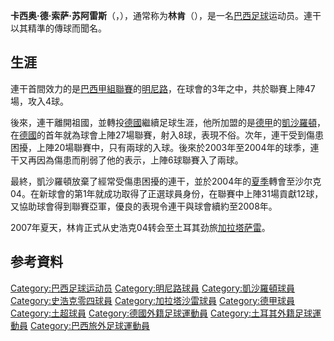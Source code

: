 {{noteTA
|G1=德甲|G2=南美球會|G3=足球|G4=uefa
|T=zh-hans:林肯;zh-hk:連干;zh-tw:林肯;
|1=zh-hans:林肯;zh-hk:連干;zh-tw:林肯;
|2=zh-hans:加拉塔萨雷;zh-hk:加拉塔沙雷;zh-tw:加拉塔薩雷;
}}
{{Infobox football biography 
| name           = 連干<br>{{lang|pt|''Lincoln''}}
| image          = Schalke Lincoln 01.jpg
| image_size     = 200px
| fullname       = Lincoln Cássio de Souza Soares
| birth_date     = {{birth date and age|1979|1|22|df=y}}
| birth_place    = [[巴西|巴西]][[苏阿苏伊河圣布拉斯|苏阿苏伊河圣布拉斯]]
| height         = {{convert|1.77|m|ftin|abbr=on}}<ref>[https://web.archive.org/web/20120911014350/http://www.coritiba.com.br/portal/jogador/lincoln/]</ref>
| currentclub    = 
| clubnumber     = 
| position = 中場 
| youthyears1    = 1989–1997
| youthclubs1    = [[米内罗竞技俱乐部|米内罗]]
| years1         = 1997–2001
| clubs1         = [[米内罗竞技俱乐部|米内罗]]
| caps1          = 49
| goals1         = 4
| years2         = 2001–2004
| clubs2         = [[凯泽斯劳滕足球俱乐部|凯泽斯劳滕]]
| caps2          = 53
| goals2         = 12
| years3         = 2004–2007
| clubs3         = [[沙尔克04足球俱乐部|沙尔克04]]
| caps3          = 83
| goals3         = 20
| years4         = 2007–2009
| clubs4         = [[加拉塔沙雷體育會|加拉塔沙雷]]
| caps4          = 42
| goals4         = 13
| years5         = 2010–2011
| clubs5         = [[彭美拉斯體育會|彭美拉斯]]
| caps5          = 25
| goals5         = 3
| years6         = 2011
| clubs6         = → [[阿瓦伊足球俱乐部|阿瓦伊]]
| caps6          = 17
| goals6         = 3
| years7         = 2012–2015
| clubs7         = [[科里蒂巴足球俱乐部|科里蒂巴]]
| caps7          = 33
| goals7         = 4
| years8         = 2014–2015
| clubs8         = → [[巴伊亚竞技俱乐部|巴伊亚]]
| caps8          = 1
| goals8         = 1
| nationalyears1 = 1999
| nationalteam1  = [[巴西23歲以下國家足球隊|巴西U23]]
| nationalcaps1  = 2
| nationalgoals1 = 0
| nationalcaps(goals) = 
| pcupdate = 2006.10.19 
| ntupdate = 
}}

'''卡西奥·德·索萨·苏阿雷斯'''（'''{{lang|pt|Cássio de Souza Soares}}'''，{{bd|1979年|1月22日|catidx=Lincoln}}），通常称为'''林肯'''（'''{{lang|pt|Lincoln}}'''），是一名[[巴西|巴西]][[足球|足球]]运动员。連干以其精準的傳球而聞名。

==生涯==
連干首間效力的是[[巴西足球甲級聯賽|巴西甲組聯賽]]的[[明尼路足球會|明尼路]]，在球會的3年之中，共於聯賽上陣47場，攻入4球。

後來，連干離開祖國，並轉投[[德國|德國]]繼續足球生涯，他所加盟的是[[德國足球甲級聯賽|德甲]]的[[凱沙羅頓足球會|凱沙羅頓]]，在[[德國|德國]]的首年就為球會上陣27場聯賽，射入8球，表現不俗。次年，連干受到傷患困擾，上陣20場聯賽中，只有兩球的入球。後來於2003年至2004年的球季，連干又再因為傷患而削弱了他的表示，上陣6球聯賽入了兩球。

最終，凱沙羅頓放棄了經常受傷患困擾的連干，並於2004年的[[夏季|夏季]]轉會至沙尔克04。在新球會的第1年就成功取得了正選球員身份，在聯賽中上陣31場貢獻12球，又協助球會得到聯賽亞軍，優良的表現令連干與球會續約至2008年。

2007年夏天，林肯正式从史浩克04转会至土耳其劲旅[[加拉塔萨雷足球俱乐部|加拉塔萨雷]]。

==参考資料==
<div class="references-small">
<references />
</div>

{{DEFAULTSORT:Lincoln}}
[[Category:巴西足球运动员|Category:巴西足球运动员]]
[[Category:明尼路球員|Category:明尼路球員]]
[[Category:凱沙羅頓球員|Category:凱沙羅頓球員]]
[[Category:史浩克零四球員|Category:史浩克零四球員]]
[[Category:加拉塔沙雷球員|Category:加拉塔沙雷球員]]
[[Category:德甲球員|Category:德甲球員]]
[[Category:土超球員|Category:土超球員]]
[[Category:德國外籍足球運動員|Category:德國外籍足球運動員]]
[[Category:土耳其外籍足球運動員|Category:土耳其外籍足球運動員]]
[[Category:巴西旅外足球運動員|Category:巴西旅外足球運動員]]